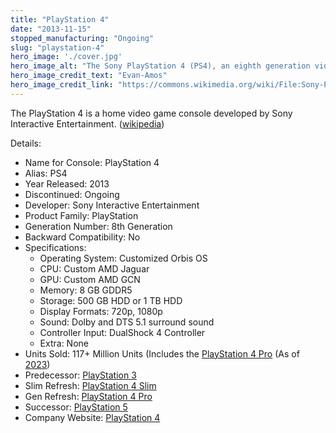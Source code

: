 ```yaml
---
title: "PlayStation 4"
date: "2013-11-15"
stopped_manufacturing: "Ongoing"
slug: "playstation-4"
hero_image: './cover.jpg'
hero_image_alt: "The Sony PlayStation 4 (PS4), an eighth generation video game console released in 2013. The PS4 is shown here with the DualShock 4 controller and an optional vertical stand."
hero_image_credit_text: "Evan-Amos"
hero_image_credit_link: "https://commons.wikimedia.org/wiki/File:Sony-PlayStation-4-PS4-wDualShock-4.jpg"
---
```


The PlayStation 4 is a home video game console developed by Sony Interactive Entertainment. ([wikipedia](https://en.wikipedia.org/wiki/PlayStation_4))

Details:
- Name for Console: PlayStation 4
- Alias: PS4
- Year Released: 2013
- Discontinued: Ongoing
- Developer: Sony Interactive Entertainment
- Product Family: PlayStation
- Generation Number: 8th Generation
- Backward Compatibility: No
- Specifications:
	- Operating System: Customized Orbis OS
	- CPU: Custom AMD Jaguar
	- GPU: Custom AMD GCN
	- Memory: 8 GB GDDR5
	- Storage: 500 GB HDD or 1 TB HDD
	- Display Formats: 720p, 1080p
	- Sound: Dolby and DTS 5.1 surround sound
	- Controller Input: DualShock 4 Controller
	- Extra: None
- Units Sold: 117+ Million Units (Includes the [PlayStation 4 Pro](../playstation-4-pro) (As of [2023](https://www.statista.com/statistics/651576/global-ps4-console-unit-sales/#:~:text=As%20of%20September%202023%2C%20cumulative,than%20in%20the%20first%20two.))
- Predecessor: [PlayStation 3](../playstation-3)
- Slim Refresh: [PlayStation 4 Slim](https://www.tomsguide.com/us/ps4-pro-vs-ps4-slim,news-23387.html)
- Gen Refresh: [PlayStation 4 Pro](../playstation-4-pro)
- Successor: [PlayStation 5](../playstation-5)
- Company Website: [PlayStation 4](https://www.playstation.com/ps4/)
